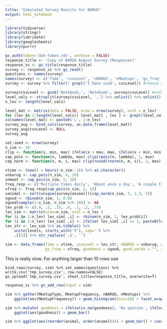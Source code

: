 ```yaml
---
title: "Simulated Survey Results for BARUG"
output: html_notebook
---
```


```r
library(tidyverse)
library(stringr)
library(lubridate)
library(googlesheets)
library(purrr)
```

```r
gs_auth(token='dah-token.rds', verbose = FALSE)
response_title <- 'Copy of BARUG August Survey (Responses)'
response_ss <- gs_title(response_title)
survey <- response_ss %>% gs_read()
questions <- names(survey)
names(survey) <- c('Time', 'csvLevel', 'nBARUG', 'nMeetups', 'gs_freq', 'goodness', 'good_words', 'animal')
survey <- survey %>% filter(! grepl('I have used', csvLevel)) #remove old gs answer
```

```r
survey$csvLevel <- gsub('Notebook,', 'Notebook', survey$csvLevel) #unfortunate comma in question response
level_vals <- strsplit(survey$csvLevel, ',') %>% unlist() %>% unlist() %>% str_trim() %>% unique() %>% sort()
n_lev <- length(level_vals)

level_mat <- matrix(data = FALSE, nrow = nrow(survey), ncol = n_lev)
for (lev in 1:length(level_vals)) level_mat[ , lev ] <- grepl(level_vals[lev], survey$csvLevel)
colnames(level_mat) <- paste0('L', 1:n_lev)
survey_aug <- bind_cols(survey, as.data.frame(level_mat))
survey_aug$csvLevel <- NULL
survey_aug
```


```r
set.seed <- nrow(survey)
n_sim <- 10
clip <- function(x, min, max) ifelse(x > max, max, ifelse(x < min, min, x)) 
cap_pois <- function(n, lambda, max) clip(rpois(n, lambda), 1, max)
cap_norm <- function(n, m, s, max) clip(round(rnorm(n, m, s)), 1, max) 

vtime <- (now() + hours(-n_sim:-1)) %>% as.character()
vnbarug <- cap_pois(n_sim, 4, 10)
vnmeet <- cap_pois(n_sim, 5, 10)
freq_resp <- c('Multiple times daily', 'About once a day', 'A couple time a week', 'Rarely', 'Never')
vfreq <- freq_resp[cap_pois(n_sim, 2, 5)]
vanimal <- sort(unique(survey$animal))[cap_norm(n_sim, 3, 1.3, 5)]
vgood <- rbinom(n_sim, 1, 0.8)
vgood[sample(1:n_sim, n_sim %/% 10)] <- NA
lev_prob <- c(.9, .2, .15, .4, .1, .2, .75)
lev_sim <- matrix(nrow=n_sim, ncol = n_lev )
for (i in 1:n_lev) lev_sim[ ,i] <- rbinom(n_sim, 1, lev_prob[i])
for (i in 1:n_lev) lev_sim[ ,i] <- ifelse( lev_sim[ ,i] == 1, paste0(level_vals[i], ','), '')
lev_str <- lev_sim %>% as.tibble() %>% 
    unite(levels, starts_with('V'), sep='') %>% 
    .[[1]] %>% str_replace(',$', '')
     
sim <- data_frame(Time = vtime, csvLevel = lev_str, nBARUG = vnbarug, nMeetups = vnmeet, 
                  gs_freq = vfreq, goodness = vgood, good_words = "", animal = vanimal ) 
```

This is really slow.  For anything larger than 10 rows use

```
bind_rows(survey, sim) %>% set_names(questions) %>% write.csv('tmp_survey.csv', row.names=FALSE)
gs_upload('tmp_survey.csv', sheet_title=response_title, overwrite=T)
```
```r
response_ss %>% gs_add_row(input = sim)
```

```r
sim %>% gather(MeetupType, MeetupFrequency, nBARUG, nMeetups) %>%
    ggplot(aes(MeetupFrequency)) + geom_histogram(bins=10) + facet_wrap(~MeetupType)
```
```r
sim %>% mutate( goodness = ifelse(is.na(goodness), 'No opinion', ifelse(goodness > 0, 'Yes', 'No'))) %>% 
    ggplot(aes(goodness)) + geom_bar()
```

```r
sim %>% ggplot(aes(reorder(animal, order(animal)))) + geom_bar() + coord_flip() + xlab('Spirit Animal')
```